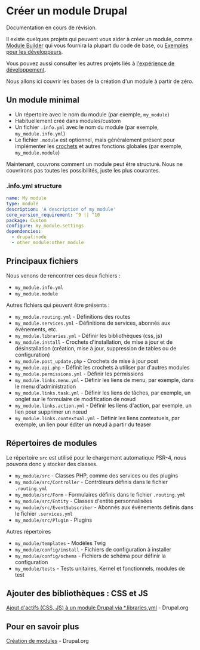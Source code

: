 
# Créer un module Drupal

<Callout type="warning">Documentation en cours de révision.</Callout>

Il existe quelques projets qui peuvent vous aider à créer un module, comme [Module Builder](https://www.drupal.org/project/module_builder)
qui vous fournira la plupart du code de base, ou [Exemples pour les développeurs](https://www.drupal.org/project/examples).

Vous pouvez aussi consulter les autres projets liés à [l'expérience de développement](https://www.drupalship.org/fr/build/modules-themes-distributions#exp%C3%A9rience-de-d%C3%A9veloppement).

Nous allons ici couvrir les bases de la création d'un module à partir de zéro.

## Un module minimal

- Un répertoire avec le nom du module (par exemple, `my_module`)
- Habituellement créé dans modules/custom
- Un fichier `.info.yml` avec le nom du module (par exemple, `my_module.info.yml`)
- Le fichier `.module` est optionnel, mais généralement présent pour implémenter les [crochets](/develop/drupal-development-concepts#hooks) et autres fonctions globales (par exemple, `my_module.module`)

Maintenant, couvrons comment un module peut être structuré.
Nous ne couvrirons pas toutes les possibilités, juste les plus courantes.

### .info.yml structure

```yaml
name: My module
type: module
description: 'A description of my module'
core_version_requirement: ^9 || ^10
package: Custom
configure: my_module.settings
dependencies:
  - drupal:node
  - other_module:other_module
```

## Principaux fichiers

Nous venons de rencontrer ces deux fichiers :

- `my_module.info.yml`
- `my_module.module`

Autres fichiers qui peuvent être présents :

- `my_module.routing.yml` - Définitions des routes
- `my_module.services.yml` - Définitions de services, abonnés aux événements, etc.
- `my_module.libraries.yml` - Définir les bibliothèques (css, js)
- `my_module.install` - Crochets d'installation, de mise à jour et de désinstallation (création, mise à jour, suppression de tables ou de configuration)
- `my_module.post_update.php` - Crochets de mise à jour post
- `my_module.api.php` - Définit les crochets à utiliser par d'autres modules
- `my_module.permissions.yml` - Définir les permissions
- `my_module.links.menu.yml` - Définir les liens de menu, par exemple, dans le menu d'administration
- `my_module.links.task.yml` - Définir les liens de tâches, par exemple, un onglet sur le formulaire de modification de nœud
- `my_module.links.action.yml` - Définir les liens d'action, par exemple, un lien pour supprimer un nœud
- `my_module.links.contextual.yml` - Définir les liens contextuels, par exemple, un lien pour éditer un nœud à partir du teaser

## Répertoires de modules

Le répertoire `src` est utilisé pour le chargement automatique PSR-4, nous pouvons donc y stocker des classes.

- `my_module/src` - Classes PHP, comme des services ou des plugins
- `my_module/src/Controller` - Contrôleurs définis dans le fichier `.routing.yml`
- `my_module/src/Form` - Formulaires définis dans le fichier `.routing.yml`
- `my_module/src/Entity` - Classes d'entité personnalisées
- `my_module/src/EventSubscriber` - Abonnés aux événements définis dans le fichier `.services.yml`
- `my_module/src/Plugin` - Plugins

Autres répertoires

- `my_module/templates` - Modèles Twig
- `my_module/config/install` - Fichiers de configuration à installer
- `my_module/config/schema` - Fichiers de schéma pour définir la configuration
- `my_module/tests` - Tests unitaires, Kernel et fonctionnels, modules de test

## Ajouter des bibliothèques : CSS et JS

[Ajout d'actifs (CSS, JS) à un module Drupal via *.libraries.yml](https://www.drupal.org/node/2274843) - Drupal.org

## Pour en savoir plus

[Création de modules](https://www.drupal.org/docs/develop/creating-modules) - Drupal.org
